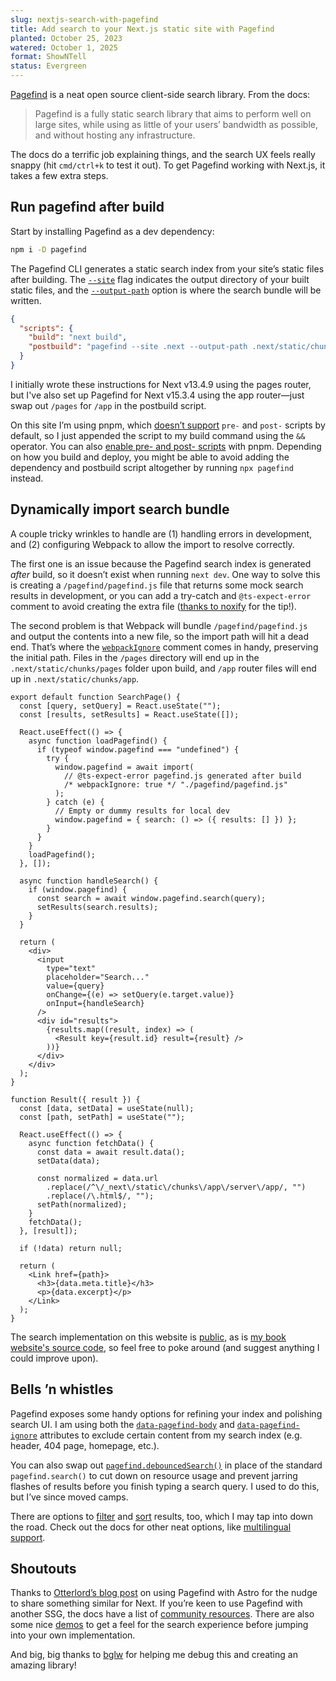 ```yaml
---
slug: nextjs-search-with-pagefind
title: Add search to your Next.js static site with Pagefind
planted: October 25, 2023
watered: October 1, 2025
format: ShowNTell
status: Evergreen
---
```


[Pagefind](https://pagefind.app/) is a neat open source client-side search library. From the docs:

> Pagefind is a fully static search library that aims to perform well on large sites, while using as little of your users’ bandwidth as possible, and without hosting any infrastructure.

The docs do a terrific job explaining things, and the search UX feels really snappy (hit `cmd/ctrl+k` to test it out). To get Pagefind working with Next.js, it takes a few extra steps.

## Run pagefind after build

Start by installing Pagefind as a dev dependency:

```bash
npm i -D pagefind
```

The Pagefind CLI generates a static search index from your site’s static files after building. The [`--site`](https://pagefind.app/docs/config-options/#site) flag indicates the output directory of your built static files, and the [`--output-path`](https://pagefind.app/docs/config-options/#output-path) option is where the search bundle will be written.

```json
{
  "scripts": {
    "build": "next build",
    "postbuild": "pagefind --site .next --output-path .next/static/chunks/pages/pagefind"
  }
}
```

I initially wrote these instructions for Next v13.4.9 using the pages router, but I've also set up Pagefind for Next v15.3.4 using the app router—just swap out `/pages` for `/app` in the postbuild script.

On this site I’m using pnpm, which [doesn’t support](https://pnpm.io/cli/run#differences-with-npm-run) `pre-` and `post-` scripts by default, so I just appended the script to my build command using the `&&` operator. You can also [enable pre- and post- scripts](https://pnpm.io/cli/run#enable-pre-post-scripts) with pnpm. Depending on how you build and deploy, you might be able to avoid adding the dependency and postbuild script altogether by running `npx pagefind` instead.

## Dynamically import search bundle

A couple tricky wrinkles to handle are (1) handling errors in development, and (2) configuring Webpack to allow the import to resolve correctly.

The first one is an issue because the Pagefind search index is generated _after_ build, so it doesn’t exist when running `next dev`. One way to solve this is creating a `/pagefind/pagefind.js` file that returns some mock search results in development, or you can add a try-catch and `@ts-expect-error` comment to avoid creating the extra file ([thanks to noxify](https://github.com/pmillspaugh/petemillspaugh.com/pull/15#discussion_r1371544139) for the tip!).

The second problem is that Webpack will bundle `/pagefind/pagefind.js` and output the contents into a new file, so the import path will hit a dead end. That’s where the [`webpackIgnore`](https://webpack.js.org/api/module-methods/#webpackignore) comment comes in handy, preserving the initial path. Files in the `/pages` directory will end up in the `.next/static/chunks/pages` folder upon build, and `/app` router files will end up in `.next/static/chunks/app`.

```tsx
export default function SearchPage() {
  const [query, setQuery] = React.useState("");
  const [results, setResults] = React.useState([]);

  React.useEffect(() => {
    async function loadPagefind() {
      if (typeof window.pagefind === "undefined") {
        try {
          window.pagefind = await import(
            // @ts-expect-error pagefind.js generated after build
            /* webpackIgnore: true */ "./pagefind/pagefind.js"
          );
        } catch (e) {
          // Empty or dummy results for local dev
          window.pagefind = { search: () => ({ results: [] }) };
        }
      }
    }
    loadPagefind();
  }, []);

  async function handleSearch() {
    if (window.pagefind) {
      const search = await window.pagefind.search(query);
      setResults(search.results);
    }
  }

  return (
    <div>
      <input
        type="text"
        placeholder="Search..."
        value={query}
        onChange={(e) => setQuery(e.target.value)}
        onInput={handleSearch}
      />
      <div id="results">
        {results.map((result, index) => (
          <Result key={result.id} result={result} />
        ))}
      </div>
    </div>
  );
}

function Result({ result }) {
  const [data, setData] = useState(null);
  const [path, setPath] = useState("");

  React.useEffect(() => {
    async function fetchData() {
      const data = await result.data();
      setData(data);

      const normalized = data.url
        .replace(/^\/_next\/static\/chunks\/app\/server\/app/, "")
        .replace(/\.html$/, "");
      setPath(normalized);
    }
    fetchData();
  }, [result]);

  if (!data) return null;

  return (
    <Link href={path}>
      <h3>{data.meta.title}</h3>
      <p>{data.excerpt}</p>
    </Link>
  );
}
```

The search implementation on this website is [public](https://github.com/pmillspaugh/petemillspaugh.com), as is [my book website's source code](https://github.com/pmillspaugh/dotcom.press), so feel free to poke around (and suggest anything I could improve upon).

## Bells ’n whistles

Pagefind exposes some handy options for refining your index and polishing search UI. I am using both the [`data-pagefind-body`](https://pagefind.app/docs/indexing/#limiting-what-sections-of-a-page-are-indexed) and [`data-pagefind-ignore`](https://pagefind.app/docs/indexing/#removing-individual-elements-from-the-index) attributes to exclude certain content from my search index (e.g. header, 404 page, homepage, etc.).

You can also swap out [`pagefind.debouncedSearch()`](https://pagefind.app/docs/api/#debounced-search) in place of the standard `pagefind.search()` to cut down on resource usage and prevent jarring flashes of results before you finish typing a search query. I used to do this, but I’ve since moved camps.

There are options to [filter](https://pagefind.app/docs/api/#filtering) and [sort](https://pagefind.app/docs/api/#sorting-results) results, too, which I may tap into down the road. Check out the docs for other neat options, like [multilingual support](https://pagefind.app/docs/multilingual/).

## Shoutouts

Thanks to [Otterlord’s blog post](https://blog.otterlord.dev/posts/astro-search/) on using Pagefind with Astro for the nudge to share something similar for Next. If you’re keen to use Pagefind with another SSG, the docs have a list of [community resources](https://pagefind.app/docs/resources/). There are also some nice [demos](https://pagefind.app/#pagefind-demos) to get a feel for the search experience before jumping into your own implementation.

And big, big thanks to [bglw](https://github.com/bglw) for helping me debug this and creating an amazing library!
